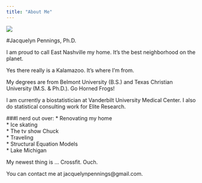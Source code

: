 ```yaml
---
title: "About Me"
---
```

![](penningsimage.jpg)

#Jacquelyn Pennings, Ph.D.  
  
  
  

I am proud to call East Nashville my home. It's the best neighborhood on the planet.

Yes there really is a Kalamazoo. It's where I'm from.

My degrees are from Belmont University (B.S.) and Texas Christian University (M.S. & Ph.D.). Go Horned Frogs!

I am currently a biostatistician at Vanderbilt University Medical Center. I also do statistical consulting work for Elite Research.


###I nerd out over:
* Renovating my home  
* Ice skating  
* The tv show Chuck  
* Traveling  
* Structural Equation Models  
* Lake Michigan  


My newest thing is ... Crossfit. Ouch.


You can contact me at jacquelynpennings@gmail.com.